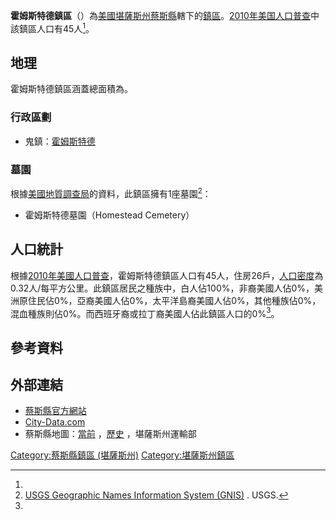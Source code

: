 {{noteTA
|G1=USState
}}
{{Infobox settlement
|official_name = 霍姆斯特德鎮區
|native_name = Homestead Township
|settlement_type = 鎮區
|image_map = Map highlighting Homestead Township, Chase County, Kansas.svg
|map_caption = 霍姆斯特德鎮區在蔡斯縣的位置
|coordinates_display = inline,title
|coordinates_region = US-KS
|subdivision_type = [[世界政區索引|國家]]
|subdivision_name = [[美国|美国]]
|subdivision_type1 = [[美國行政區劃|州]]
|subdivision_name1 = [[堪薩斯州|堪薩斯州]]
|subdivision_type2 = [[堪薩斯州行政區劃|縣]]
|subdivision_name2 = [[蔡斯縣_(堪薩斯州)|蔡斯縣]]
|area_total_km2 = 141.57
|area_land_km2 = 140.95
|area_water_km2 = 0.62
|area_total_sq_mi =
|area_land_sq_mi =
|area_water_sq_mi =
|area_water_percent = 0.44
|population_as_of = [[2010年美国人口普查|2010]]
|population_footnotes = <ref name="Census 2010">{{cite web| url=http://factfinder2.census.gov| title=Race, Hispanic or Latino, Age, and Housing Occupancy: 2010 Census Redistricting Data, Homestead township, Chase County, Kansas| publisher=U.S. Census Bureau, American FactFinder 2| accessdate=2016-05-28| archive-date=2011-07-26| archive-url=https://web.archive.org/web/20110726025515/http://factfinder2.census.gov/| dead-url=no}}</ref>
|population_total = 45
|population_density_km2 = auto
|elevation_footnotes = 
|elevation_m = 436
|elevation_ft = 1430
|latd = 38
|latm = 09
|lats = 30
|latNS = N
|longd = 96
|longm = 41
|longs = 41
|longEW = W
|postal_code_type =
|postal_code = 
|blank_name = [[聯邦資料處理標準|FIPS代碼]]
|blank_info = 20-32950
|blank1_name = [[地名信息系统|GNIS編號]] 
|blank1_info = [http://geonames.usgs.gov/pls/gnispublic/f?p=gnispq:3:::NO::P3_FID:0477799 0477799]
|website = 
|footnotes = 
}}

'''霍姆斯特德鎮區'''（{{lang-en|'''Homestead Township'''}}）為[[美國|美國]][[堪薩斯州|堪薩斯州]][[蔡斯縣_(堪薩斯州)|蔡斯縣]]轄下的[[行政鎮區|鎮區]]。[[2010年美国人口普查|2010年美国人口普查]]中該鎮區人口有45人<ref name="Census 2010"/>。

==地理==
霍姆斯特德鎮區涵蓋總面積為{{convert|141.57|km2|sqmi}}。

===行政區劃===
*鬼鎮：[[霍姆斯特德_(堪薩斯州)|霍姆斯特德]]

===墓園===
根據[[美國地質調查局|美國地質調查局]]的資料，此鎮區擁有1座墓園<ref>[http://geonames.usgs.gov/domestic/index.html USGS Geographic Names Information System (GNIS)] {{Wayback|url=http://geonames.usgs.gov/domestic/index.html |date=20190428150204 }}. USGS.</ref>：
*霍姆斯特德墓園（Homestead Cemetery）

==人口統計==
根據[[2010年美國人口普查|2010年美國人口普查]]，霍姆斯特德鎮區人口有45人，住房26戶，[[人口密度|人口密度]]為0.32人/每平方公里。此鎮區居民之種族中，白人佔100%，非裔美國人佔0%，美洲原住民佔0%，亞裔美國人佔0%，太平洋島裔美國人佔0%，其他種族佔0%，混血種族則佔0%。而西班牙裔或拉丁裔美國人佔此鎮區人口的0%<ref name="Census 2010"/>。

==參考資料==
{{reflist}}

==外部連結==
* [http://chasecountychamber.org/ 蔡斯縣官方網站] {{Wayback|url=http://chasecountychamber.org/ |date=20160125034656 }}
* [http://www.city-data.com/township/Homestead-Chase-KS.html City-Data.com]
* 蔡斯縣地圖：[http://www.ksdot.org/Assets/wwwksdotorg/bureaus/burTransPlan/maps/county-pdf/chase.PDF 當前] {{Wayback|url=http://www.ksdot.org/Assets/wwwksdotorg/bureaus/burTransPlan/maps/county-pdf/chase.PDF |date=20160325232645 }}，[http://www.ksdot.org/bureaus/burtransplan/maps/PastPublishedCounty.asp 歷史] {{Wayback|url=http://www.ksdot.org/bureaus/burtransplan/maps/PastPublishedCounty.asp |date=20140702055713 }}，堪薩斯州運輸部

{{蔡斯縣 (堪薩斯州)}}

{{DEFAULTSORT:Homestead}}
[[Category:蔡斯縣鎮區_(堪薩斯州)|Category:蔡斯縣鎮區 (堪薩斯州)]]
[[Category:堪薩斯州鎮區|Category:堪薩斯州鎮區]]